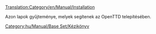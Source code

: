 [[Translation:Category/en/Manual/Installation]]

Azon lapok gyűjteménye, melyek segítenek az OpenTTD telepítésében.

[[Category:hu/Manual/Base Set/Kézikönyv]]